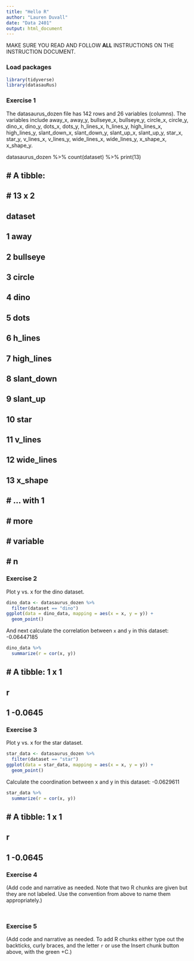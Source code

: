 ```yaml
---
title: "Hello R"
author: "Lauren Duvall"
date: "Data 2401"
output: html_document
---
```


MAKE SURE YOU READ AND FOLLOW **ALL** INSTRUCTIONS ON THE INSTRUCTION DOCUMENT. 

### Load packages

```r
library(tidyverse) 
library(datasauRus)
```


### Exercise 1

The datasaurus_dozen file has 142 rows and 26 variables (columns). The variables include away_x, away_y, bullseye_x, bullseye_y, circle_x, circle_y, dino_x, dino_y, dots_x, dots_y, h_lines_x, h_lines_y, high_lines_x, high_lines_y, slant_down_x, slant_down_y, slant_up_x, slant_up_y, star_x, star_y, v_lines_x, v_lines_y, wide_lines_x, wide_lines_y, x_shape_x, x_shape_y. 

datasaurus_dozen %>%
count(dataset) %>%
print(13)

## # A tibble:
## #  13 x 2
##   dataset
##   <chr>
##  1 away
##  2 bullseye
##  3 circle 
##  4 dino
##  5 dots 
##  6 h_lines
##  7 high_lines
##  8 slant_down
##  9 slant_up
## 10 star
## 11 v_lines
## 12 wide_lines
## 13 x_shape
## # ... with 1
## #   more
## #   variable 
## #   n <int>


### Exercise 2

Plot y vs. x for the dino dataset. 

```r
dino_data <- datasaurus_dozen %>%
  filter(dataset == "dino")
ggplot(data = dino_data, mapping = aes(x = x, y = y)) +
  geom_point()
```

And next calculate the correlation between `x` and `y` in this dataset: -0.06447185

```r
dino_data %>%
  summarize(r = cor(x, y))
```
## # A tibble: 1 x 1
##       r
##   <dbl>
## 1 -0.0645


### Exercise 3
 
 Plot y vs. x for the star dataset. 

```r
star_data <- datasaurus_dozen %>%
  filter(dataset == "star")
ggplot(data = star_data, mapping = aes(x = x, y = y)) +
  geom_point()

```

Calculate the coordination between x and y in this dataset: -0.0629611
 
```r
star_data %>%
  summarize(r = cor(x, y))

```

## # A tibble: 1 x 1
##         r
##     <dbl>
## 1 -0.0645
 
 
### Exercise 4

(Add code and narrative as needed. Note that two R chunks are given but they are not labeled. Use the convention from above to name them appropriately.)

```r


```

```r


```

### Exercise 5

(Add code and narrative as needed. To add R chunks either type out the backticks, curly braces, and the letter `r` or use the Insert chunk button above, with the green +C.)
```r

```

